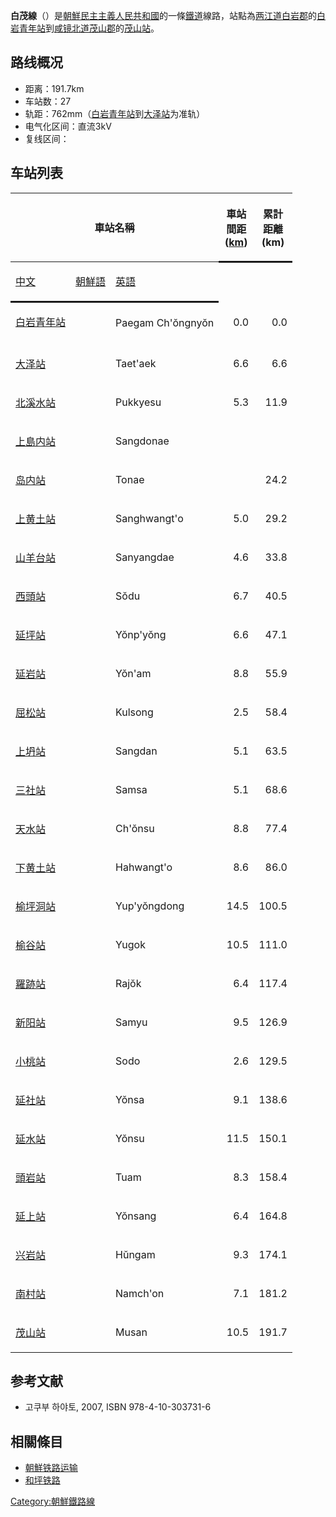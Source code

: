 {{鐵道路線情報
|諺文 = 백무선
|漢字 = 白茂線
|馬-賴式 = Paengmu sŏn
|文觀部式 =Baengmu seon
|路線名稱 = 白茂線
|路線顏色 = red
|圖片 =DPRK-Paengmu Line.png
|圖片說明 =
|種類 = 支線鐵路
|國家 = {{PRK}}
|狀態 = 營業中
|起點 = [[白岩青年站|白岩青年站]]
|終點 = [[茂山站|茂山站]]
|站數 = 28個
|載客量 =
|通車 = 1932年11月16日
|廢除 =
|擁有者 = [[朝鮮民主主義人民共和國鐵道省|朝鮮民主主義人民共和國鐵道省]]
|營運者 = [[朝鮮民主主義人民共和國鐵道省|朝鮮民主主義人民共和國鐵道省]]
|營業距離 = 191.7公里
|軌距 = [[窄軌|窄軌]]（762毫米）
|軌道數量 = [[單線鐵路|單線]]
|電氣化鐵路 = [[直流電|直流電]] 3,000 [[伏特|V]]
|營業最高速度 =
|設計最高速度 =
}}
'''白茂線'''（{{kor|名=北|諺=백무선|漢=白茂線|羅=Paengmu sŏn|f=y}}）是[[朝鮮民主主義人民共和國|朝鮮民主主義人民共和國]]的一條[[鐵道|鐵道]]線路，站點為[[两江道|两江道]][[白岩郡|白岩郡]]的[[白岩青年站|白岩青年站]]到[[咸镜北道|咸镜北道]][[茂山郡|茂山郡]]的[[茂山站|茂山站]]。

==路线概况==
*距离：191.7km
*车站数：27
*轨距：762mm（[[白岩青年站|白岩青年站]]到[[大泽站_(两江道)|大泽站]]为准轨）
*电气化区间：直流3kV
*复线区间：

==车站列表==
{| class="wikitable"
|-
!colspan=3|車站名稱
!style="width: 2.5em; border-bottom:solid 3px;" rowspan=2|車站間距 ([[km|km]])
!style="width: 2.5em; border-bottom:solid 3px;" rowspan=2|累計距離 (km)
!style="border-bottom:solid 3px;" rowspan=2|連接路線
!style="border-bottom:solid 3px;" rowspan=2; colspan=2|所在地
|-
!style="border-bottom:solid 3px;"|[[中文|中文]]
!style="border-bottom:solid 3px;"|[[朝鮮語|朝鮮語]]
!style="border-bottom:solid 3px;"|[[英語|英語]]
|-
|[[白岩青年站|白岩青年站]]
|{{Lang|ko|백암청년역}}
|Paegam Ch'ŏngnyŏn
|style="text-align: right;"|0.0
|style="text-align: right;"|0.0
|[[白頭山青年線|白頭山青年線]]
|rowspan="17" colspan="2" style="text-align: center;"|[[两江道|两江道]][[白岩郡|白岩郡]]
|-
|[[大泽站_(两江道)|大泽站]]
|{{Lang|ko|대택역}}
|Taet'aek
|style="text-align: right;"|6.6
|style="text-align: right;"|6.6
| 
|-
|[[北溪水站|北溪水站]]
|{{Lang|ko|북계수역}}
|Pukkyesu
|style="text-align: right;"|5.3
|style="text-align: right;"|11.9
| 
|-
|[[上島内站|上島内站]]
|{{Lang|ko|상도내역}}
|Sangdonae
|style="text-align: right;"| 
|style="text-align: right;"| 
| 
|-
|[[岛内站_(两江道)|岛内站]]
|{{Lang|ko|도내역}}
|Tonae
|style="text-align: right;"| 
|style="text-align: right;"|24.2
| 
|-
|[[上黄土站|上黄土站]]
|{{Lang|ko|상황토역}}
|Sanghwangt'o
|style="text-align: right;"|5.0
|style="text-align: right;"|29.2
| 
|-
|[[山羊台站|山羊台站]]
|{{Lang|ko|산양대역}}
|Sanyangdae
|style="text-align: right;"|4.6
|style="text-align: right;"|33.8
| 
|-
|[[西頭站|西頭站]]
|{{Lang|ko|서두역}}
|Sŏdu
|style="text-align: right;"|6.7
|style="text-align: right;"|40.5
| 
|-
|[[延坪站|延坪站]]
|{{Lang|ko|연평역}}
|Yŏnp'yŏng
|style="text-align: right;"|6.6
|style="text-align: right;"|47.1
| 
|-
|[[延岩站|延岩站]]
|{{Lang|ko|연암역}}
|Yŏn'am
|style="text-align: right;"|8.8
|style="text-align: right;"|55.9
| 
|-
|[[屈松站|屈松站]]
|{{Lang|ko|굴송역}}
|Kulsong
|style="text-align: right;"|2.5
|style="text-align: right;"|58.4
| 
|-
|[[上坍站|上坍站]]
|{{Lang|ko|상단역}}
|Sangdan
|style="text-align: right;"|5.1
|style="text-align: right;"|63.5
| 
|-
|[[三社站|三社站]]
|{{Lang|ko|삼사역}}
|Samsa
|style="text-align: right;"|5.1
|style="text-align: right;"|68.6
| 
|-
|[[天水站_(两江道)|天水站]]
|{{Lang|ko|천수역}}
|Ch'ŏnsu
|style="text-align: right;"|8.8
|style="text-align: right;"|77.4
| 
|-
|[[下黄土站|下黄土站]]
|{{Lang|ko|하황토역}}
|Hahwangt'o
|style="text-align: right;"|8.6
|style="text-align: right;"|86.0
| 
|-
|[[榆坪洞站|榆坪洞站]]
|{{Lang|ko|유평동역}}
|Yup'yŏngdong
|style="text-align: right;"|14.5
|style="text-align: right;"|100.5
| 
|-
|[[榆谷站_(两江道)|榆谷站]]
|{{Lang|ko|유곡역}}
|Yugok
|style="text-align: right;"|10.5
|style="text-align: right;"|111.0
| 
|-
|[[羅跡站|羅跡站]]
|{{Lang|ko|라적역}}
|Rajŏk
|style="text-align: right;"|6.4
|style="text-align: right;"|117.4
| 
|rowspan="10" style="text-align: center; width: 1em;"|[[咸鏡北道|咸鏡北道]]
|rowspan="5" style="text-align: center;"|[[延社郡|延社郡]]
|-
|[[新阳站_(咸镜北道)|新阳站]]
|{{Lang|ko|삼유역}}
|Samyu
|style="text-align: right;"|9.5
|style="text-align: right;"|126.9
| 
|-
|[[小桃站|小桃站]]
|{{Lang|ko|소도역}}
|Sodo
|style="text-align: right;"|2.6
|style="text-align: right;"|129.5
| 
|-
|[[延社站|延社站]]
|{{Lang|ko|연사역}}
|Yŏnsa
|style="text-align: right;"|9.1
|style="text-align: right;"|138.6
| 
|-
|[[延水站|延水站]]
|{{Lang|ko|연수역}}
|Yŏnsu
|style="text-align: right;"|11.5
|style="text-align: right;"|150.1
| 
|-
|[[頭岩站|頭岩站]]
|{{Lang|ko|두암역}}
|Tuam
|style="text-align: right;"|8.3
|style="text-align: right;"|158.4
| 
|rowspan="5" style="text-align: center;"|[[茂山郡|茂山郡]]
|-
|[[延上站|延上站]]
|{{Lang|ko|연상역}}
|Yŏnsang
|style="text-align: right;"|6.4
|style="text-align: right;"|164.8
| 
|-
|[[兴岩站|兴岩站]]
|{{Lang|ko|흥암역}}
|Hŭngam
|style="text-align: right;"|9.3
|style="text-align: right;"|174.1
| 
|-
|[[南村站|南村站]]
|{{Lang|ko|남촌역}}
|Namch'on
|style="text-align: right;"|7.1
|style="text-align: right;"|181.2
| 
|-
|[[茂山站|茂山站]]
|{{Lang|ko|무산역}}
|Musan
|style="text-align: right;"|10.5
|style="text-align: right;"|191.7
|[[茂山線|茂山線]]
|}

==参考文献==
* 고쿠부 하야토{{lang|ja|(国分隼人), 《将軍様の鉄道 北朝鮮鉄道事情》, 新潮社}}, 2007, ISBN 978-4-10-303731-6

==相關條目==
* [[朝鮮铁路运输|朝鮮铁路运输]]
* [[和坪铁路|和坪铁路]]
{{朝鮮鐵路線}}
{{白茂線}}

[[Category:朝鮮鐵路線|Category:朝鮮鐵路線]]